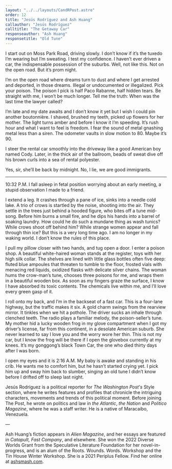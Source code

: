 ```yaml
---
layout: "../../layouts/CandRPost.astro"
order: 12
title: "Jesús Rodríguez and Ash Huang"
callauthor: "Jesús Rodríguez"
calltitle: "The Getaway Car"
responseauthor: "Ash Huang"
responsetitle: "Old Tune"
---
```



<CandRItem id="call" title={frontmatter.calltitle} author={frontmatter.callauthor}>

I start out on Moss Park Road, driving slowly. I don’t know if it’s the tuxedo I’m wearing but I’m sweating. I test my confidence. I haven’t ever driven a car, the indispensable possession of the suburbs. Well, not like this. Not on the open road. But it’s prom night.

I’m on the open road where dreams turn to dust and where I get arrested and deported, in those dreams. Illegal or undocumented or illegalized. Pick your poison. The poison I pick is half Paco Rabanne, half hidden tears. Be straight with me, I won’t be much longer. Tell me the truth: When was the last time the lawyer called?

I’m late and my date awaits and I don’t know it yet but I wish I could pin another boutonnière. I shaved, brushed my teeth, picked up flowers for her mother. The light turns amber and before I know it I’m speeding. It’s rush hour and what I want to feel is freedom. I fear the sound of metal gnashing metal less than a siren. The odometer vaults in slow motion to 80. Maybe it’s 90.

I steer the rental car smoothly into the driveway like a good American boy named Cody. Later, in the thick air of the ballroom, beads of sweat dive off his brown curls into a sea of rental polyester.

Yes, sir, she’ll be back by midnight. No, I lie, we are good immigrants.

</CandRItem>

---

<CandRItem id="response" title={frontmatter.responsetitle} author={frontmatter.responseauthor}>


10:32 P.M. I fall asleep in fetal position worrying about an early meeting, a stupid observation I made to a friend. 

I extend a leg. It crashes through a pane of ice, sinks into a needle cold lake. A trio of crows is startled by the noise, shooting into the air. They settle in the trees just behind a hooded figure, who bites off a tune mid-song. Before him burns a small fire, and he dips his hands into a barrel of soaking laundry. How could he do such a mundane thing as wash tunics? While crows shoot off behind him? While strange women appear and fall through thin ice? But this is a very long time ago. I am no longer in my waking world. I don’t know the rules of this place.

I pull my pillow closer with two hands, and tug open a door. I enter a poison shop. A beautiful white-haired woman stands at the register, toys with her high silk collar. The shelves are lined with little glass bottles often five deep: fluted blue ampoules that threaten to tumble to the floor, frosted vials with menacing red liquids, oxidized flasks with delicate silver chains. The woman hums the crow-man’s tune, chooses three poisons for me, and wraps them in a beautiful wooden box. As soon as my fingers graze the surface, I know I have absorbed its toxic contents. The chemicals live within me, and I’ll love every green gasp of it.

I roll onto my back, and I’m in the backseat of a fast car. This is a four-lane highway, but the traffic makes it six. A gold charm swings from the rearview mirror. It tinkles when we hit a pothole. The driver sucks an inhale through clenched teeth. The radio plays a familiar melody, the poison-seller’s tune. My mother hid a lucky wooden frog in my glove compartment when I got my driver’s license, far from this continent, in a desolate American suburb. She never learned to say I love you and the worry wore her thin. This is not my car, but I know the frog will be there if I open the glovebox currently at my knees. It’s my gonggong’s black Town Car, the one who died thirty days after I was born. 

I open my eyes and it is 2:16 A.M. My baby is awake and standing in his crib. He wants me to comfort him, but he hasn’t started crying yet. I pick him up and sway him back to slumber, singing an old tune I didn’t know before I drifted off to sleep last night. 

</CandRItem>

<CandRBio>

<span class="darkText">Jesús Rodríguez</span> is a political reporter for *The Washington Post's* Style section, where he writes features and profiles that chronicle the intriguing characters, movements and trends of this political moment. Before joining The Post, he wrote on politics and law in *the Atlantic*, *the Nation* and *Politico Magazine*, where he was a staff writer. He is a native of Maracaibo, Venezuela.

—

<span class="darkText">Ash Huang’s</span> fiction appears in *Alien Magazine*, and her essays are featured in *Catapult, Fast Company*, and elsewhere. She won the 2022 Diverse Worlds Grant from the Speculative Literature Foundation for her novel-in-progress, and is an alum of the Roots. Wounds. Words. Workshop and the Tin House Winter Workshop. She is a 2021 Periplus Fellow. Find her online at [ashsmash.com](https://ashsmash.com/).
</CandRBio>
